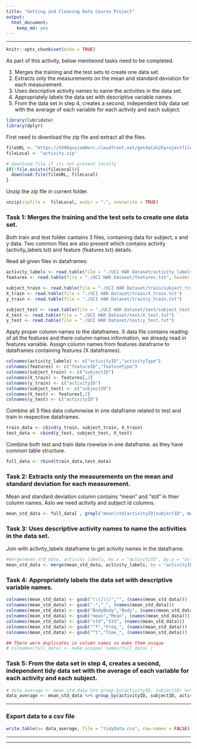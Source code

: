 ```yaml
---
title: "Getting and Cleaning Data Course Project"
output: 
  html_document: 
    keep_md: yes
---
```


***

```r
knitr::opts_chunk$set(echo = TRUE)
```

As part of this activity, below mentieond tasks need to be completed.

1. Merges the training and the test sets to create one data set.
2. Extracts only the measurements on the mean and standard deviation for each measurement.
3. Uses descriptive activity names to name the activities in the data set.
4. Appropriately labels the data set with descriptive variable names.
5. From the data set in step 4, creates a second, independent tidy data set with the average of each variable for each activity and each subject.


```r
library(lubridate)
library(dplyr)
```


First need to download the zip file and extract all the files.
```r
fileURL <- "https://d396qusza40orc.cloudfront.net/getdata%2Fprojectfiles%2FUCI%20HAR%20Dataset.zip"
fileLocal <- "activity.zip"

# download file if its not present locally
if(!file.exists(fileLocal)){
  download.file(fileURL, fileLocal)
}
```

Unzip the zip file in current folder.
```r
unzip(zipfile =  fileLocal, exdir = ".", overwrite = TRUE)
```

### Task 1: Merges the training and the test sets to create one data set.  

Both train and test folder cantains 3 files, containing data for subject, x and y data. Two common files are also present which contains activity (activity_labels.txt) and feature (features.txt) details.

Read all given files in dataframes:

```r
activity_labels <- read.table(file = "./UCI HAR Dataset/activity_labels.txt",header = FALSE, sep = " ")
features <- read.table(file = "./UCI HAR Dataset/features.txt", header = FALSE, sep = " ")

subject_train <- read.table(file = "./UCI HAR Dataset/train/subject_train.txt")
X_train <- read.table(file = "./UCI HAR Dataset/train/X_train.txt")
y_train <- read.table(file = "./UCI HAR Dataset/train/y_train.txt")

subject_test <- read.table(file = "./UCI HAR Dataset/test/subject_test.txt")
X_test <- read.table(file = "./UCI HAR Dataset/test/X_test.txt")
y_test <- read.table(file = "./UCI HAR Dataset/test/y_test.txt")
```


Apply proper column names to the dataframes. X data file contains reading of all the features and there column names information, we already read in features variable. Assign column names from features dataframe to dataframes containing features (X dataframes).

```r
colnames(activity_labels) <- c("activityID","activityType")
colnames(features) <- c("featureID","featureType")
colnames(subject_train) <- c("subjectID")
colnames(X_train) <- features[,2]
colnames(y_train) <- c("activityID")
colnames(subject_test) <- c("subjectID")
colnames(X_test) <- features[,2]
colnames(y_test) <- c("activityID")
```

Combine all 3 files data columnwise in one dataframe related to test and train in respective dataframes.
```r
train_data <- cbind(y_train, subject_train, X_train)
test_data <- cbind(y_test, subject_test, X_test)
```

Combine both test and train data rowwise in one dataframe. as they have common table structure.
```r
full_data <- rbind(train_data,test_data)
```

### Task 2: Extracts only the measurements on the mean and standard deviation for each measurement.

Mean and standard deviation column contains "mean" and "std" in thier column names.
Aslo we need activity and subject id columns. 
```r
mean_std_data <- full_data[ , grepl("mean|std|activityID|subjectID", names(full_data)) ]
```


### Task 3: Uses descriptive activity names to name the activities in the data set.

Join with activity_labels dataframe to get activity names in the dataframe.

```r
#merge(mean_std_data, activity_labels, by.x = "activityID", by.y = "activityID")
mean_std_data <- merge(mean_std_data, activity_labels, by = "activityID")
```

### Task 4: Appropriately labels the data set with descriptive variable names.

```r
colnames(mean_std_data) <- gsub("\\(|\\)","", (names(mean_std_data)))
colnames(mean_std_data) <- gsub("-","_", (names(mean_std_data)))
colnames(mean_std_data) <- gsub("BodyBody","Body", (names(mean_std_data)))
colnames(mean_std_data) <- gsub("mean","Mean", (names(mean_std_data)))
colnames(mean_std_data) <- gsub("std","Std", (names(mean_std_data)))
colnames(mean_std_data) <- gsub("^f","Freq_", (names(mean_std_data)))
colnames(mean_std_data) <- gsub("^t","Time_", (names(mean_std_data)))

## There were duplicates in column names so make them unique
# colnames(full_data) <- make.unique( names(full_data) )
```

### Task 5: From the data set in step 4, creates a second, independent tidy data set with the average of each variable for each activity and each subject.

```r
# data_average <- mean_std_data %>% group_by(activityID, subjectID) %>% summarise_all(.funs = "mean" )
data_average <- mean_std_data %>% group_by(activityID, subjectID, activityType) %>% summarise_all("mean" )
```

***
### Export data to a csv file
```r
write.table(x= data_average, file = "tidyData.csv", row.names = FALSE)
```
***
***